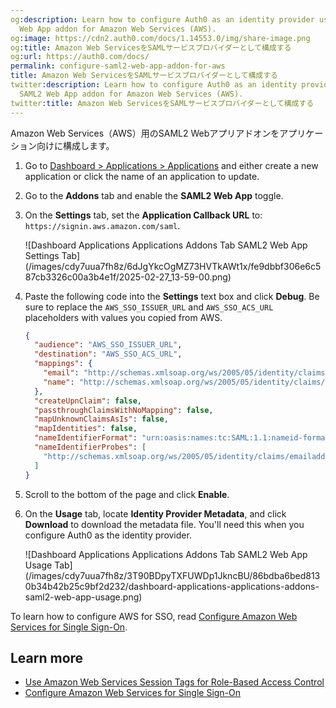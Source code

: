 ```yaml
---
og:description: Learn how to configure Auth0 as an identity provider using the SAML2
  Web App addon for Amazon Web Services (AWS).
og:image: https://cdn2.auth0.com/docs/1.14553.0/img/share-image.png
og:title: Amazon Web ServicesをSAMLサービスプロバイダーとして構成する
og:url: https://auth0.com/docs/
permalink: configure-saml2-web-app-addon-for-aws
title: Amazon Web ServicesをSAMLサービスプロバイダーとして構成する
twitter:description: Learn how to configure Auth0 as an identity provider using the
  SAML2 Web App addon for Amazon Web Services (AWS).
twitter:title: Amazon Web ServicesをSAMLサービスプロバイダーとして構成する
---
```


Amazon Web Services（AWS）用のSAML2 Webアプリアドオンをアプリケーション向けに構成します。

1. Go to [Dashboard > Applications > Applications](https://manage.auth0.com/#/applications) and either create a new application or click the name of an application to update.
2. Go to the **Addons** tab and enable the **SAML2 Web App** toggle.
3. On the **Settings** tab, set the **Application Callback URL** to: `https://signin.aws.amazon.com/saml`.

   <Frame>![Dashboard Applications Applications Addons Tab SAML2 Web App Settings Tab](/images/cdy7uua7fh8z/6dJgYkcOgMZ73HVTkAWt1x/fe9dbbf306e6c587cb3326c00a3b4e1f/2025-02-27_13-59-00.png)</Frame>
4. Paste the following code into the **Settings** text box and click **Debug**. Be sure to replace the `AWS_SSO_ISSUER_URL` and `AWS_SSO_ACS_URL` placeholders with values you copied from AWS.

   ```json lines
   {
     "audience": "AWS_SSO_ISSUER_URL",
     "destination": "AWS_SSO_ACS_URL",
     "mappings": {
       "email": "http://schemas.xmlsoap.org/ws/2005/05/identity/claims/emailaddress",
       "name": "http://schemas.xmlsoap.org/ws/2005/05/identity/claims/name"
     },
     "createUpnClaim": false,
     "passthroughClaimsWithNoMapping": false,
     "mapUnknownClaimsAsIs": false,
     "mapIdentities": false,
     "nameIdentifierFormat": "urn:oasis:names:tc:SAML:1.1:nameid-format:emailAddress",
     "nameIdentifierProbes": [
       "http://schemas.xmlsoap.org/ws/2005/05/identity/claims/emailaddress"
     ]
   }
   ```


   

   
5. Scroll to the bottom of the page and click **Enable**.
6. On the **Usage** tab, locate **Identity Provider Metadata**, and click **Download** to download the metadata file. You'll need this when you configure Auth0 as the identity provider.

   <Frame>![Dashboard Applications Applications Addons Tab SAML2 Web App Usage Tab](/images/cdy7uua7fh8z/3T90BDpyTXFUWDp1JkncBU/86bdba6bed8130b34b42b25c9bf2d232/dashboard-applications-applications-addons-saml2-web-app-usage.png)</Frame>

To learn how to configure AWS for <Tooltip tip="Single Sign-On (SSO): Service that, after a user logs into one applicaton, automatically logs that user in to other applications." cta="View Glossary" href="/docs/glossary?term=SSO">SSO</Tooltip>, read [Configure Amazon Web Services for Single Sign-On](/docs/customize/integrations/aws/configure-amazon-web-services-for-sso).

## Learn more

* [Use Amazon Web Services Session Tags for Role-Based Access Control](/docs/customize/integrations/aws/session-tags)
* [Configure Amazon Web Services for Single Sign-On](/docs/customize/integrations/aws/configure-amazon-web-services-for-sso)